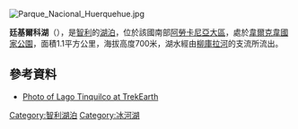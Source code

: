 [[Image:Parque_Nacional_Huerquehue.jpg|right]]
{{coord|39.1652|S|71.7252|W|region:CL-AR_type:waterbody|display=title}}

'''廷基爾科湖'''（{{lang-es|Lago Tinquilco}}），是[[智利|智利]]的[[湖泊|湖泊]]，位於該國南部[[阿勞卡尼亞大區|阿勞卡尼亞大區]]，處於[[韋爾克韋國家公園|韋爾克韋國家公園]]，面積1.1平方公里，海拔高度700米，湖水經由[[柳庫拉河|柳庫拉河]]的支流所流出。

==參考資料==
*[http://www.trekearth.com/gallery/South_America/Chile/photo320593.htm Photo of Lago Tinquilco at TrekEarth] {{Wayback|url=http://www.trekearth.com/gallery/South_America/Chile/photo320593.htm |date=20120212204640 }}

{{Chile-geo-stub}}
[[Category:智利湖泊|Category:智利湖泊]]
[[Category:冰河湖|Category:冰河湖]]